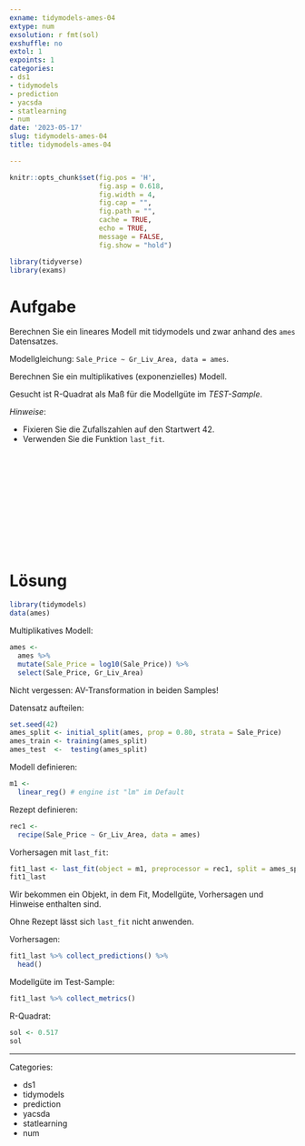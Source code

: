 ```yaml
---
exname: tidymodels-ames-04
extype: num
exsolution: r fmt(sol)
exshuffle: no
extol: 1
expoints: 1
categories:
- ds1
- tidymodels
- prediction
- yacsda
- statlearning
- num
date: '2023-05-17'
slug: tidymodels-ames-04
title: tidymodels-ames-04

---
```







```r
knitr::opts_chunk$set(fig.pos = 'H',
                      fig.asp = 0.618,
                      fig.width = 4,
                      fig.cap = "", 
                      fig.path = "",
                      cache = TRUE,
                      echo = TRUE,
                      message = FALSE,
                      fig.show = "hold")

library(tidyverse)
library(exams)
```






# Aufgabe

Berechnen Sie ein lineares Modell mit tidymodels und zwar anhand des `ames` Datensatzes.

Modellgleichung: `Sale_Price ~ Gr_Liv_Area, data = ames`.

Berechnen Sie ein multiplikatives (exponenzielles) Modell.

Gesucht ist R-Quadrat als Maß für die Modellgüte im *TEST-Sample*.



*Hinweise*:

- Fixieren Sie die Zufallszahlen auf den Startwert 42.
- Verwenden Sie die Funktion `last_fit`.





</br>
</br>
</br>
</br>
</br>
</br>
</br>
</br>
</br>
</br>

# Lösung


```r
library(tidymodels)
data(ames)
```


Multiplikatives Modell:

```r
ames <- 
  ames %>% 
  mutate(Sale_Price = log10(Sale_Price)) %>% 
  select(Sale_Price, Gr_Liv_Area)
```

Nicht vergessen: AV-Transformation in beiden Samples!


Datensatz aufteilen:


```r
set.seed(42)
ames_split <- initial_split(ames, prop = 0.80, strata = Sale_Price)
ames_train <- training(ames_split)
ames_test  <-  testing(ames_split)
```



Modell definieren:

```r
m1 <-
  linear_reg() # engine ist "lm" im Default
```


Rezept definieren:



```r
rec1 <- 
  recipe(Sale_Price ~ Gr_Liv_Area, data = ames) 
```




Vorhersagen mit `last_fit`:


```r
fit1_last <- last_fit(object = m1, preprocessor = rec1, split = ames_split)  
fit1_last
```

Wir bekommen ein Objekt, in dem Fit, Modellgüte, Vorhersagen und Hinweise enthalten sind.

Ohne Rezept lässt sich `last_fit` nicht anwenden.

Vorhersagen:

```r
fit1_last %>% collect_predictions() %>% 
  head()
```


Modellgüte im Test-Sample:

```r
fit1_last %>% collect_metrics()
```



R-Quadrat:


```r
sol <- 0.517
sol
```











---

Categories: 

- ds1
- tidymodels
- prediction
- yacsda
- statlearning
- num

